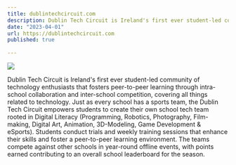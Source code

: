 ```yaml
---
title: dublintechcircuit.com
description: Dublin Tech Circuit is Ireland's first ever student-led community of technology enthusiasts that fosters peer-to-peer learning through intra-school collaboration and inter-school competition, covering all things related to technology.
date: "2023-04-01"
url: https://dublintechcircuit.com
published: true
  
---
```



[![](/dublintechcircuit.png)](https://dublintechcircuit.com)

Dublin Tech Circuit is Ireland's first ever student-led community of technology enthusiasts that fosters peer-to-peer learning through intra-school collaboration and inter-school competition, covering all things related to technology.
​Just as every school has a sports team, the Dublin Tech Circuit empowers students to create their own school tech team rooted in Digital Literacy (Programming, Robotics, Photography, Film-making, Digital Art, Animation, 3D-Modeling, Game Development & eSports).
Students conduct trials and weekly training sessions that enhance their skills and foster a peer-to-peer learning environment.
The teams compete against other schools in year-round offline events, with points earned contributing to an overall school leaderboard for the season.